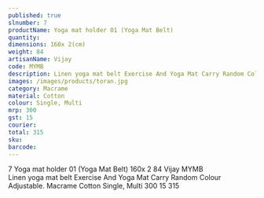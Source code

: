 ---
published: true
slnumber: 7
productName: Yoga mat holder 01 (Yoga Mat Belt)	
quantity:
dimensions: 160x 2(cm)	
weight: 84
artisanName: Vijay
code: MYMB
description: Linen yoga mat belt Exercise And Yoga Mat Carry Random Colour Adjustable.
images: /images/products/toran.jpg
category: Macrame
material: Cotton
colour: Single, Multi
mrp: 300
gst: 15
courier:	
total: 315
sku:
barcode:
---
7	Yoga mat holder 01 (Yoga Mat Belt)		160x 2	84	Vijay	MYMB	
Linen yoga mat belt Exercise And Yoga Mat Carry Random Colour Adjustable.		Macrame	Cotton	Single, Multi	300	15		315												
